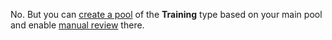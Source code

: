 <Cut title="Can I use manual review in the training pool?">

No. But you can [create a pool](/docs/guide/pool-main) of the **Training** type based on your main pool and enable [manual review](/docs/guide/offline-accept) there.

</Cut>